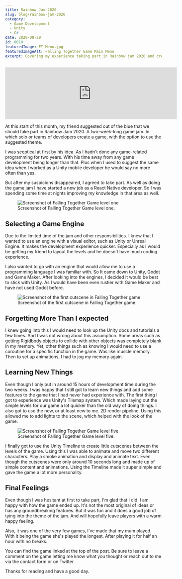 ```yaml
---
title: Rainbow Jam 2020
slug: blog/rainbow-jam-2020
category:
  - Game Development
  - Unity
  - C#
date: 2020-08-29
id: 0010
featuredImage: FT-Menu.jpg
featuredImageAlt: Falling Together Game Main Menu
excerpt: Covering my experience taking part in Rainbow jam 2020 and creating a game in Unity.
---
```


<iframe
  src="https://itch.io/embed/740840?bg_color=141414&amp;fg_color=EEF0F2&amp;link_color=FF0000&amp;border_color=202020"
  width="552"
  height="167"
  frameborder="0"
>
  <a href="https://dantay0803.itch.io/falling-together">
    Falling Together by DanTay0803
  </a>
</iframe>

At this start of this month, my friend suggested out of the blue that we should take part in Rainbow Jam 2020. A two-week-long game jam. In which solo or teams of developers create a game, with the option to use the suggested theme.

I was sceptical at first by his idea. As I hadn't done any game-related programming for two years. With his time away from any game development being longer than that. Plus when I used to suggest the same idea when I worked as a Unity mobile developer he would say no more often than yes.

But after my suspicions disappeared, I agreed to take part. As well as doing the game jam I have started a new job as a React Native developer. So I was spending some time at nights improving my knowledge in that area as well.

<figure>
  <img
    src="./FT-Level1.jpg"
    alt="Screenshot of Falling Together Game level one"
  />
  <figcaption>Screenshot of Falling Together Game level one.</figcaption>
</figure>

## Selecting a Game Engine

Due to the limited time of the jam and other responsibilities. I knew that I wanted to use an engine with a visual editor, such as Unity or Unreal Engine. It makes the development experience quicker. Especially as I would be getting my friend to layout the levels and he doesn't have much coding experience.

I also wanted to go with an engine that would allow me to use a programming language I was familiar with. So It came down to Unity, Godot and Game Maker. After looking into the engines, I decided it would be best to stick with Unity. As I would have been even rustier with Game Maker and have not used Godot before.

<figure>
  <img
    src="./FT-Cutscene1.jpg"
    alt="Screenshot of the first cutscene in Falling Together game"
  />
  <figcaption>
    Screenshot of the first cutscene in Falling Together game.
  </figcaption>
</figure>

## Forgetting More Than I expected

I knew going into this I would need to look up the Unity docs and tutorials a few times. And I was not wrong about this assumption. Some areas such as getting Rigidbody objects to collide with other objects was completely blank in my memory. Yet, other things such as knowing I would need to use a coroutine for a specific function in the game. Was like muscle memory. Then to set up animations, I had to jog my memory again.

## Learning New Things

Even though I only put in around 15 hours of development time during the two weeks. I was happy that I still got to learn new things and add some features to the game that I had never had experience with. The first thing I got to experience was Unity's Tilemap system. Which made laying out the simple levels for our game a lot quicker than the old way of doing things. I also got to use the new, or at least new to me. 2D render pipeline. Using this allowed me to add lights to the scene, which helped with the look of the game.

<figure>
  <img
    src="./FT-Level5.jpg"
    alt="Screenshot of Falling Together Game level five"
  />
  <figcaption>Screenshot of Falling Together Game level five.</figcaption>
</figure>

I finally got to use the Unity Timeline to create little cutscenes between the levels of the game. Using this I was able to animate and move two different characters. Play a smoke animation and display and animate text. Even though the cutscenes were only around 10 seconds long and made up of simple content and animations. Using the Timeline made it super simple and gave the game a lot more personality.

## Final Feelings

Even though I was hesitant at first to take part, I'm glad that I did. I am happy with how the game ended up. It's not the most original of ideas or has any groundbreaking features. But it was fun and it does a good job of tying into the theme of the jam. And will hopefully leave players with a warm happy feeling.

Also, it was one of the very few games, I've made that my mum played. With it being the game she's played the longest. After playing it for half an hour with no breaks.

You can find the game linked at the top of the post. Be sure to leave a comment on the game letting me know what you thought or reach out to me via the contact form or on Twitter.

Thanks for reading and have a good day.
